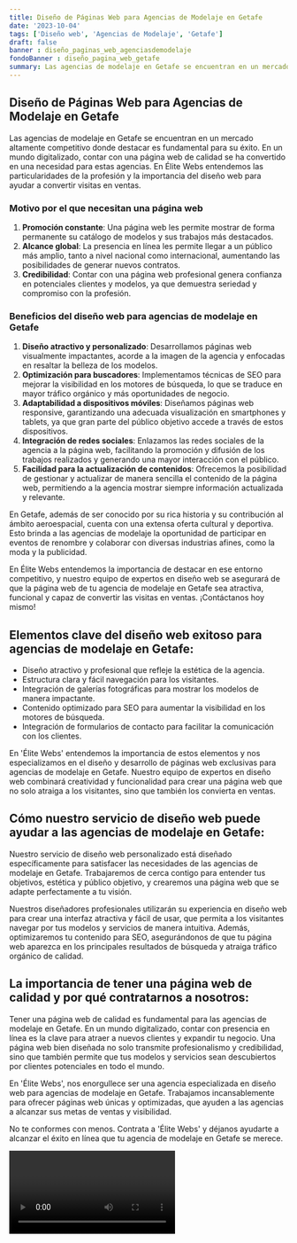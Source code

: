 ```yaml
---
title: Diseño de Páginas Web para Agencias de Modelaje en Getafe
date: '2023-10-04'
tags: ['Diseño web', 'Agencias de Modelaje', 'Getafe']
draft: false
banner : diseño_paginas_web_agenciasdemodelaje
fondoBanner : diseño_pagina_web_getafe
summary: Las agencias de modelaje en Getafe se encuentran en un mercado altamente competitivo donde destacar es fundamental para su éxito. En un mundo digitalizado, contar con una página web de calidad se ha convertido en una necesidad para estas agencias. En Élite Webs entendemos las particularidades de la profesión y la importancia del diseño web para ayudar a convertir visitas en ventas.
---
```


## Diseño de Páginas Web para Agencias de Modelaje en Getafe

Las agencias de modelaje en Getafe se encuentran en un mercado altamente competitivo donde destacar es fundamental para su éxito. En un mundo digitalizado, contar con una página web de calidad se ha convertido en una necesidad para estas agencias. En Élite Webs entendemos las particularidades de la profesión y la importancia del diseño web para ayudar a convertir visitas en ventas.

### Motivo por el que necesitan una página web

1. **Promoción constante**: Una página web les permite mostrar de forma permanente su catálogo de modelos y sus trabajos más destacados.
2. **Alcance global**: La presencia en línea les permite llegar a un público más amplio, tanto a nivel nacional como internacional, aumentando las posibilidades de generar nuevos contratos.
3. **Credibilidad**: Contar con una página web profesional genera confianza en potenciales clientes y modelos, ya que demuestra seriedad y compromiso con la profesión.

### Beneficios del diseño web para agencias de modelaje en Getafe

1. **Diseño atractivo y personalizado**: Desarrollamos páginas web visualmente impactantes, acorde a la imagen de la agencia y enfocadas en resaltar la belleza de los modelos.
2. **Optimización para buscadores**: Implementamos técnicas de SEO para mejorar la visibilidad en los motores de búsqueda, lo que se traduce en mayor tráfico orgánico y más oportunidades de negocio.
3. **Adaptabilidad a dispositivos móviles**: Diseñamos páginas web responsive, garantizando una adecuada visualización en smartphones y tablets, ya que gran parte del público objetivo accede a través de estos dispositivos.
4. **Integración de redes sociales**: Enlazamos las redes sociales de la agencia a la página web, facilitando la promoción y difusión de los trabajos realizados y generando una mayor interacción con el público.
5. **Facilidad para la actualización de contenidos**: Ofrecemos la posibilidad de gestionar y actualizar de manera sencilla el contenido de la página web, permitiendo a la agencia mostrar siempre información actualizada y relevante.

En Getafe, además de ser conocido por su rica historia y su contribución al ámbito aeroespacial, cuenta con una extensa oferta cultural y deportiva. Esto brinda a las agencias de modelaje la oportunidad de participar en eventos de renombre y colaborar con diversas industrias afines, como la moda y la publicidad.

En Élite Webs entendemos la importancia de destacar en ese entorno competitivo, y nuestro equipo de expertos en diseño web se asegurará de que la página web de tu agencia de modelaje en Getafe sea atractiva, funcional y capaz de convertir las visitas en ventas. ¡Contáctanos hoy mismo!

<GifSeo />

<Cta />

## Elementos clave del diseño web exitoso para agencias de modelaje en Getafe:

- Diseño atractivo y profesional que refleje la estética de la agencia.
- Estructura clara y fácil navegación para los visitantes.
- Integración de galerías fotográficas para mostrar los modelos de manera impactante.
- Contenido optimizado para SEO para aumentar la visibilidad en los motores de búsqueda.
- Integración de formularios de contacto para facilitar la comunicación con los clientes.

En 'Élite Webs' entendemos la importancia de estos elementos y nos especializamos en el diseño y desarrollo de páginas web exclusivas para agencias de modelaje en Getafe. Nuestro equipo de expertos en diseño web combinará creatividad y funcionalidad para crear una página web que no solo atraiga a los visitantes, sino que también los convierta en ventas.

## Cómo nuestro servicio de diseño web puede ayudar a las agencias de modelaje en Getafe:

Nuestro servicio de diseño web personalizado está diseñado específicamente para satisfacer las necesidades de las agencias de modelaje en Getafe. Trabajaremos de cerca contigo para entender tus objetivos, estética y público objetivo, y crearemos una página web que se adapte perfectamente a tu visión.

Nuestros diseñadores profesionales utilizarán su experiencia en diseño web para crear una interfaz atractiva y fácil de usar, que permita a los visitantes navegar por tus modelos y servicios de manera intuitiva. Además, optimizaremos tu contenido para SEO, asegurándonos de que tu página web aparezca en los principales resultados de búsqueda y atraiga tráfico orgánico de calidad.

## La importancia de tener una página web de calidad y por qué contratarnos a nosotros:

Tener una página web de calidad es fundamental para las agencias de modelaje en Getafe. En un mundo digitalizado, contar con presencia en línea es la clave para atraer a nuevos clientes y expandir tu negocio. Una página web bien diseñada no solo transmite profesionalismo y credibilidad, sino que también permite que tus modelos y servicios sean descubiertos por clientes potenciales en todo el mundo.

En 'Élite Webs', nos enorgullece ser una agencia especializada en diseño web para agencias de modelaje en Getafe. Trabajamos incansablemente para ofrecer páginas web únicas y optimizadas, que ayuden a las agencias a alcanzar sus metas de ventas y visibilidad.

No te conformes con menos. Contrata a 'Élite Webs' y déjanos ayudarte a alcanzar el éxito en línea que tu agencia de modelaje en Getafe se merece.

<Video />

<CtaBot job='Agencias de Modelaje' city='Getafe'/>

<Gmaps query='Getafe+españa+maps' />